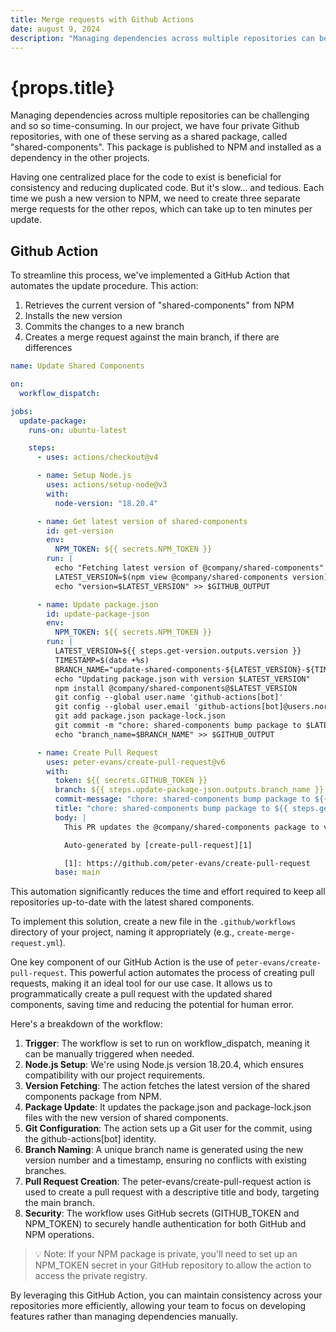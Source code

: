 ```yaml
---
title: Merge requests with Github Actions
date: august 9, 2024
description: "Managing dependencies across multiple repositories can be challenging and so so time-consuming. In our project, we have four private Github repositories, with one of these serving as a shared package, called 'shared-components'."
---
```


# {props.title}

Managing dependencies across multiple repositories can be challenging and so so time-consuming. In our project, we have four private Github repositories, with one of these serving as a shared package, called "shared-components". This package is published to NPM and installed as a dependency in the other projects.

Having one centralized place for the code to exist is beneficial for consistency and reducing duplicated code. But it's slow... and tedious. Each time we push a new version to NPM, we need to create three separate merge requests for the other repos, which can take up to ten minutes per update.

## Github Action

To streamline this process, we've implemented a GitHub Action that automates the update procedure. This action:

1. Retrieves the current version of "shared-components" from NPM
2. Installs the new version
3. Commits the changes to a new branch
4. Creates a merge request against the main branch, if there are differences

```yaml
name: Update Shared Components

on:
  workflow_dispatch:

jobs:
  update-package:
    runs-on: ubuntu-latest

    steps:
      - uses: actions/checkout@v4

      - name: Setup Node.js
        uses: actions/setup-node@v3
        with:
          node-version: "18.20.4"

      - name: Get latest version of shared-components
        id: get-version
        env:
          NPM_TOKEN: ${{ secrets.NPM_TOKEN }}
        run: |
          echo "Fetching latest version of @company/shared-components"
          LATEST_VERSION=$(npm view @company/shared-components version)
          echo "version=$LATEST_VERSION" >> $GITHUB_OUTPUT

      - name: Update package.json
        id: update-package-json
        env:
          NPM_TOKEN: ${{ secrets.NPM_TOKEN }}
        run: |
          LATEST_VERSION=${{ steps.get-version.outputs.version }}
          TIMESTAMP=$(date +%s)
          BRANCH_NAME="update-shared-components-${LATEST_VERSION}-${TIMESTAMP}"
          echo "Updating package.json with version $LATEST_VERSION"
          npm install @company/shared-components@$LATEST_VERSION
          git config --global user.name 'github-actions[bot]'
          git config --global user.email 'github-actions[bot]@users.noreply.github.com'
          git add package.json package-lock.json
          git commit -m "chore: shared-components bump package to $LATEST_VERSION"
          echo "branch_name=$BRANCH_NAME" >> $GITHUB_OUTPUT

      - name: Create Pull Request
        uses: peter-evans/create-pull-request@v6
        with:
          token: ${{ secrets.GITHUB_TOKEN }}
          branch: ${{ steps.update-package-json.outputs.branch_name }}
          commit-message: "chore: shared-components bump package to ${{ steps.get-version.outputs.version }}"
          title: "chore: shared-components bump package to ${{ steps.get-version.outputs.version }}"
          body: |
            This PR updates the @company/shared-components package to version ${{ steps.get-version.outputs.version }}

            Auto-generated by [create-pull-request][1]

            [1]: https://github.com/peter-evans/create-pull-request
          base: main
```

This automation significantly reduces the time and effort required to keep all repositories up-to-date with the latest shared components.

To implement this solution, create a new file in the `.github/workflows` directory of your project, naming it appropriately (e.g., `create-merge-request.yml`).

One key component of our GitHub Action is the use of `peter-evans/create-pull-request`. This powerful action automates the process of creating pull requests, making it an ideal tool for our use case. It allows us to programmatically create a pull request with the updated shared components, saving time and reducing the potential for human error.

Here's a breakdown of the workflow:

1. **Trigger**: The workflow is set to run on workflow_dispatch, meaning it can be manually triggered when needed.
2. **Node.js Setup**: We're using Node.js version 18.20.4, which ensures compatibility with our project requirements.
3. **Version Fetching**: The action fetches the latest version of the shared components package from NPM.
4. **Package Update**: It updates the package.json and package-lock.json files with the new version of shared components.
5. **Git Configuration**: The action sets up a Git user for the commit, using the github-actions[bot] identity.
6. **Branch Naming**: A unique branch name is generated using the new version number and a timestamp, ensuring no conflicts with existing branches.
7. **Pull Request Creation**: The peter-evans/create-pull-request action is used to create a pull request with a descriptive title and body, targeting the main branch.
8. **Security**: The workflow uses GitHub secrets (GITHUB_TOKEN and NPM_TOKEN) to securely handle authentication for both GitHub and NPM operations.

> 💡 Note: If your NPM package is private, you'll need to set up an NPM_TOKEN secret in your GitHub repository to allow the action to access the private registry.

By leveraging this GitHub Action, you can maintain consistency across your repositories more efficiently, allowing your team to focus on developing features rather than managing dependencies manually.
